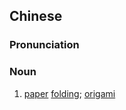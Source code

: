 {{also|折纸|折紙}}
==Chinese==
{{zh-forms|s=折纸|t2=折紙}}

===Pronunciation===
{{zh-pron
|m=zhézhǐ
|c=zip3 zi2
|mn=chih-chóa
|cat=n
}}

===Noun===
{{zh-noun}}

# [[paper]] [[folding]]; [[origami]]